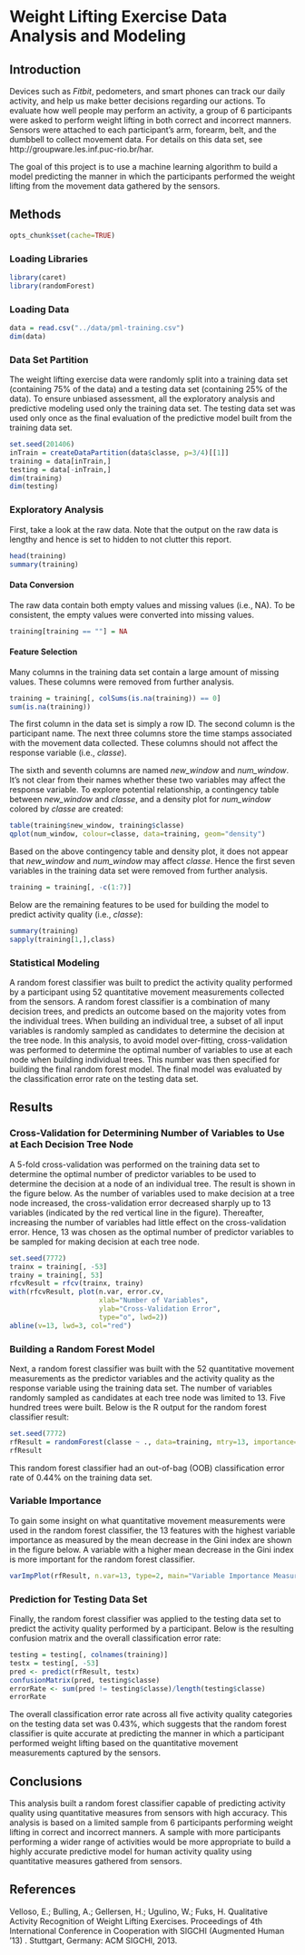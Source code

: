 Weight Lifting Exercise Data Analysis and Modeling
==================================================

Introduction
------------

Devices such as *Fitbit*, pedometers, and smart phones can track our daily activity, and help us make better decisions regarding our actions. To evaluate how well people may perform an activity, a group of 6 participants were asked to perform weight lifting in both correct and incorrect manners. Sensors were attached to each participant's arm, forearm, belt, and the dumbbell to collect movement data. For details on this data set, see http://groupware.les.inf.puc-rio.br/har.

The goal of this project is to use a machine learning algorithm to build a model predicting the manner in which the participants performed the weight lifting from the movement data gathered by the sensors.

Methods
-------

```r
opts_chunk$set(cache=TRUE)
``` 

### Loading Libraries 

```r
library(caret)
library(randomForest)
```

### Loading Data

```r
data = read.csv("../data/pml-training.csv")
dim(data)
```

### Data Set Partition 

The weight lifting exercise data were randomly split into a training data set (containing 75% of the data) and a testing data set (containing 25% of the data). To ensure unbiased assessment, all the exploratory analysis and predictive modeling used only the training data set. The testing data set was used only once as the final evaluation of the predictive model built from the training data set.

```r
set.seed(201406)
inTrain = createDataPartition(data$classe, p=3/4)[[1]]
training = data[inTrain,]
testing = data[-inTrain,]
dim(training)
dim(testing)
```

### Exploratory Analysis

First, take a look at the raw data. Note that the output on the raw data is lengthy and hence is set to hidden to not clutter this report.

```r
head(training)
summary(training)
```

#### Data Conversion

The raw data contain both empty values and missing values (i.e., NA). To be consistent, the empty values were converted into missing values.

```r
training[training == ""] = NA
```

#### Feature Selection

Many columns in the training data set contain a large amount of missing values. These columns were removed from further analysis.

```r
training = training[, colSums(is.na(training)) == 0]
sum(is.na(training))
```

The first column in the data set is simply a row ID. The second column is the participant name. The next three columns store the time stamps associated with the movement data collected. These columns should not affect the response variable (i.e., *classe*).

The sixth and seventh columns are named *new_window* and *num_window*. It's not clear from their names whether these two variables may affect the response variable. To explore potential relationship, a contingency table between *new_window* and *classe*, and a density plot for *num_window* colored by *classe* are created:

```r
table(training$new_window, training$classe)
qplot(num_window, colour=classe, data=training, geom="density")
```

Based on the above contingency table and density plot, it does not appear that *new_window* and *num_window* may affect *classe*. Hence the first seven variables in the training data set were removed from further analysis.

```r
training = training[, -c(1:7)]
```

Below are the remaining features to be used for building the model to predict activity quality (i.e., *classe*):

```r
summary(training)
sapply(training[1,],class)
```

### Statistical Modeling

A random forest classifier was built to predict the activity quality performed by a participant using 52 quantitative movement measurements collected from the sensors. A random forest classifier is a combination of many decision trees, and predicts an outcome based on the majority votes from the individual trees. When building an individual tree, a subset of all input variables is randomly sampled as candidates to determine the decision at the tree node. In this analysis, to avoid model over-fitting, cross-validation was performed to determine the optimal number of variables to use at each node when building individual trees. This number was then specified for building the final random forest model. The final model was evaluated by the classification error rate on the testing data set.


Results
-------

### Cross-Validation for Determining Number of Variables to Use at Each Decision Tree Node

A 5-fold cross-validation was performed on the training data set to determine the optimal number of predictor variables to be used to determine the decision at a node of an individual tree. The result is shown in the figure below. As the number of variables used to make decision at a tree node increased, the cross-validation error decreased sharply up to 13 variables (indicated by the red vertical line in the figure). Thereafter, increasing the number of variables had little effect on the cross-validation error. Hence, 13 was chosen as the optimal number of predictor variables to be sampled for making decision at each tree node.

```r
set.seed(7772)
trainx = training[, -53]
trainy = training[, 53]
rfcvResult = rfcv(trainx, trainy)
with(rfcvResult, plot(n.var, error.cv, 
                      xlab="Number of Variables", 
                      ylab="Cross-Validation Error", 
                      type="o", lwd=2))
abline(v=13, lwd=3, col="red")
```

### Building a Random Forest Model

Next, a random forest classifier was built with the 52 quantitative movement measurements as the predictor variables and the activity quality as the response variable using the training data set. The number of variables randomly sampled as candidates at each tree node was limited to 13. Five hundred trees were built. Below is the R output for the random forest classifier result:

```r
set.seed(7772)
rfResult = randomForest(classe ~ ., data=training, mtry=13, importance=TRUE, prox=TRUE)
rfResult
```

This random forest classifier had an out-of-bag (OOB) classification error rate of 0.44% on the training data set.

### Variable Importance

To gain some insight on what quantitative movement measurements were used in the random forest classifier, the 13 features with the highest variable importance as measured by the mean decrease in the Gini index are shown in the figure below. A variable with a higher mean decrease in the Gini index is more important for the random forest classifier.

```r
varImpPlot(rfResult, n.var=13, type=2, main="Variable Importance Measurements for Top 13 Features")
```

### Prediction for Testing Data Set

Finally, the random forest classifier was applied to the testing data set to predict the activity quality performed by a participant. Below is the resulting confusion matrix and the overall classification error rate:

```r
testing = testing[, colnames(training)]
testx = testing[, -53]
pred <- predict(rfResult, testx)
confusionMatrix(pred, testing$classe)
errorRate <- sum(pred != testing$classe)/length(testing$classe)
errorRate
```

The overall classification error rate across all five activity quality categories on the testing data set was 0.43%, which suggests that the random forest classifier is quite accurate at predicting the manner in which a participant performed weight lifting based on the quantitative movement measurements captured by the sensors.

Conclusions
-----------

This analysis built a random forest classifier capable of predicting activity quality using quantitative measures from sensors with high accuracy. This analysis is based on a limited sample from 6 participants performing weight lifting in correct and incorrect manners. A sample with more participants performing a wider range of activities would be more appropriate to build a highly accurate predictive model for human activity quality using quantitative measures gathered from sensors.

References
----------

Velloso, E.; Bulling, A.; Gellersen, H.; Ugulino, W.; Fuks, H. Qualitative Activity Recognition of Weight Lifting Exercises. Proceedings of 4th International Conference in Cooperation with SIGCHI (Augmented Human '13) . Stuttgart, Germany: ACM SIGCHI, 2013.

